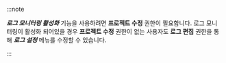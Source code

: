 :::note

***로그 모니터링 활성화*** 기능을 사용하려면 **프로젝트 수정** 권한이 필요합니다. 로그 모니터링이 활성화 되어있을 경우 **프로젝트 수정** 권한이 없는 사용자도 **로그 편집** 권한을 통해 ***로그 설정*** 메뉴를 수정할 수 있습니다.

:::